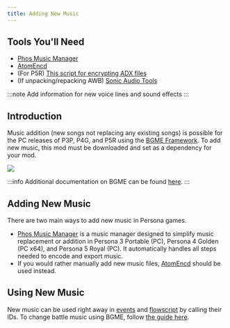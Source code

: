 ```yaml
---
title: Adding New Music
---
```


## Tools You'll Need

* [Phos Music Manager](https://github.com/T-PoseRatkechi/phos-music-manager/releases)
* [AtomEncd](https://drive.google.com/file/d/1Jx9NBu40XUcJb0U4MdsVjPV84UTzWcpy/view)
* (For P5R) [This script for encrypting ADX files](https://drive.google.com/file/d/1zHiVWwpjYipK-vrvUOAtCa9zplpel8km/view)
* (If unpacking/repacking AWB) [Sonic Audio Tools](https://github.com/blueskythlikesclouds/SonicAudioTools)

\:::note
Add information for new voice lines and sound effects
\:::

## Introduction

Music addition (new songs not replacing any existing songs) is possible for the PC releases of P3P, P4G, and P5R using the [BGME Framework](https://gamebanana.com/mods/477399). To add new music, this mod must be downloaded and set as a dependency for your mod.

![](/assets/images/audio/r2_bgme.png)

\:::info
Additional documentation on BGME can be found [here](https://t-poseratkechi.github.io/PersonaMusicScript/guides/create-mod).
\:::

## Adding New Music

There are two main ways to add new music in Persona games.

* [Phos Music Manager](https://github.com/T-PoseRatkechi/phos-music-manager/releases) is a music manager designed to simplify music replacement or addition in Persona 3 Portable (PC), Persona 4 Golden (PC x64), and Persona 5 Royal (PC). It automatically handles all steps needed to encode and export music.
* If you would rather manually add new music files, [AtomEncd](https://drive.google.com/file/d/1Jx9NBu40XUcJb0U4MdsVjPV84UTzWcpy/view) should be used instead.

<Tabs>
  <TabItem value="phos" label="Phos Music Manager" />

  <TabItem value="manual" label="Manual (AtomEncd)" />
</Tabs>

## Using New Music

New music can be used right away in [events](../events/events.mdx) and [flowscript](../flowscript/flowscript.mdx) by calling their IDs. To change battle music using BGME, follow [the guide here](./battle-music.mdx).
